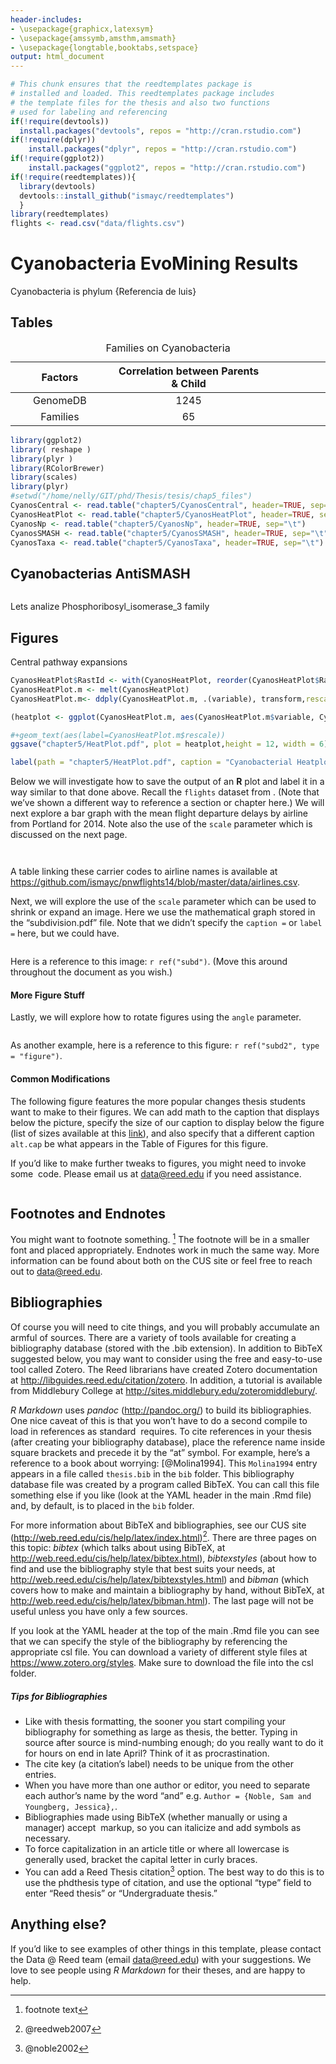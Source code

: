```yaml
---
header-includes:
- \usepackage{graphicx,latexsym}
- \usepackage{amssymb,amsthm,amsmath}
- \usepackage{longtable,booktabs,setspace}
output: html_document
---
```


<!--- Cyanobacteria-->

```r
# This chunk ensures that the reedtemplates package is
# installed and loaded. This reedtemplates package includes
# the template files for the thesis and also two functions
# used for labeling and referencing
if(!require(devtools))
  install.packages("devtools", repos = "http://cran.rstudio.com")
if(!require(dplyr))
    install.packages("dplyr", repos = "http://cran.rstudio.com")
if(!require(ggplot2))
    install.packages("ggplot2", repos = "http://cran.rstudio.com")
if(!require(reedtemplates)){
  library(devtools)
  devtools::install_github("ismayc/reedtemplates")
  }
library(reedtemplates)
flights <- read.csv("data/flights.csv")
```


# Cyanobacteria EvoMining Results {#ref_labels}
Cyanobacteria is phylum {Referencia de luis}  

## Tables

----------------------------------------------------------------------------------
  Factors                    Correlation between Parents & Child     
------------------------- ----------------------------------------- --------------
  GenomeDB                                  1245                         
  
  Families                                  65                          
------------------------- ----------------------------------------- --------------
Table: Families on Cyanobacteria \label{tab:inher}

\clearpage
<!-- clearpage ends the page, and also dumps out all floats.Floats are things like tables and figures. -->

```r
library(ggplot2)
library( reshape )
library(plyr )
library(RColorBrewer)
library(scales)
library(plyr)
#setwd("/home/nelly/GIT/phd/Thesis/tesis/chap5_files")
CyanosCentral <- read.table("chapter5/CyanosCentral", header=TRUE, sep="\t")
CyanosHeatPlot <- read.table("chapter5/CyanosHeatPlot", header=TRUE, sep="\t")
CyanosNp <- read.table("chapter5/CyanosNp", header=TRUE, sep="\t")
CyanosSMASH <- read.table("chapter5/CyanosSMASH", header=TRUE, sep="\t")
CyanosTaxa <- read.table("chapter5/CyanosTaxa", header=TRUE, sep="\t")

```




## Cyanobacterias AntiSMASH 
```r

```
Lets analize Phosphoribosyl_isomerase_3 family  

## Figures
Central pathway expansions  

```r
CyanosHeatPlot$RastId <- with(CyanosHeatPlot, reorder(CyanosHeatPlot$RastId, CyanosHeatPlot$TOTAL))
CyanosHeatPlot.m <- melt(CyanosHeatPlot)
CyanosHeatPlot.m<- ddply(CyanosHeatPlot.m, .(variable), transform,rescale=scale(value))  ## rescale escala toda la matriz, scale por columnas

(heatplot <- ggplot(CyanosHeatPlot.m, aes(CyanosHeatPlot.m$variable, CyanosHeatPlot.m$RastId))+ geom_tile(aes(fill = CyanosHeatPlot.m$rescale), colour = "white") + scale_fill_gradient(low = "white", high = "steelblue")+ theme(text = element_text(size=8), axis.text.x = element_text(angle = 90, hjust = 1, vjust = 0.5) ,axis.text.y = element_text(angle = 0, hjust = 1, vjust = 0.5) ))

#+geom_text(aes(label=CyanosHeatPlot.m$rescale)) 
ggsave("chapter5/HeatPlot.pdf", plot = heatplot,height = 12, width = 6)
```

```r
label(path = "chapter5/HeatPlot.pdf", caption = "Cyanobacterial Heatplot",label = "CyanoPlot", type = "figure")
```

\clearpage 

<!-- starts a new page and stops trying to place floats such as tables and figures -->

Below we will investigate how to save the output of an **R** plot and label it in a way similar to that done above.  Recall the `flights` dataset from [](#rmd-basics).  (Note that we've shown a different way to reference a section or chapter here.)  We will next explore a bar graph with the mean flight departure delays by airline from Portland for 2014.  Note also the use of the `scale` parameter which is discussed on the next page.

```r
```

```r
```

A table linking these carrier codes to airline names is available at <https://github.com/ismayc/pnwflights14/blob/master/data/airlines.csv>.

\clearpage

Next, we will explore the use of the `scale` parameter which can be used to shrink or expand an image.  Here we use the mathematical graph stored in the "subdivision.pdf" file.  Note that we didn't specify the `caption =` or `label =` here, but we could have.

```r

```

Here is a reference to this image: `r ref("subd")`.  (Move this around throughout the document as you wish.)

#### More Figure Stuff

Lastly, we will explore how to rotate figures using the `angle` parameter.

```r
```

As another example, here is a reference to this figure: `r ref("subd2", type = "figure")`.  

#### Common Modifications

The following figure features the more popular changes thesis students want to make to their figures. We can add math to the caption that displays below the picture, specify the size of our caption to display below the figure (list of sizes available at this [link](http://www.emerson.emory.edu/services/latex/latex_169.html#SEC169)), and also specify that a different caption `alt.cap` be what appears in the Table of Figures for this figure.

If you'd like to make further tweaks to figures, you might need to invoke some \LaTeX\ code.  Please email us at <data@reed.edu> if you need assistance.

```r
```

<!-- Note here that you need to have two backslashes before LaTeX commands such as prime -->

## Footnotes and Endnotes

You might want to footnote something. ^[footnote text] The footnote will be in a smaller font and placed appropriately. Endnotes work in much the same way. More information can be found about both on the CUS site or feel free to reach out to <data@reed.edu>.

## Bibliographies

Of course you will need to cite things, and you will probably accumulate an armful of sources. There are a variety of tools available for creating a bibliography database (stored with the .bib extension).  In addition to BibTeX suggested below, you may want to consider using the free and easy-to-use tool called Zotero.  The Reed librarians have created Zotero documentation at <http://libguides.reed.edu/citation/zotero>.  In addition, a tutorial is available from Middlebury College at <http://sites.middlebury.edu/zoteromiddlebury/>.

_R Markdown_ uses _pandoc_ (<http://pandoc.org/>) to build its bibliographies.  One nice caveat of this is that you won't have to do a second compile to load in references as standard \LaTeX\ requires. To cite references in your thesis (after creating your bibliography database), place the reference name inside square brackets and precede it by the "at" symbol.  For example, here's a reference to a book about worrying:  [@Molina1994].  This `Molina1994` entry appears in a file called `thesis.bib` in the `bib` folder.  This bibliography database file was created by a program called BibTeX.  You can call this file something else if you like (look at the YAML header in the main .Rmd file) and, by default, is to placed in the `bib` folder.  

For more information about BibTeX and bibliographies, see our CUS site (<http://web.reed.edu/cis/help/latex/index.html>)^[@reedweb2007]. There are three pages on this topic:  _bibtex_ (which talks about using BibTeX, at <http://web.reed.edu/cis/help/latex/bibtex.html>), _bibtexstyles_ (about how to find and use the bibliography style that best suits your needs, at <http://web.reed.edu/cis/help/latex/bibtexstyles.html>) and _bibman_ (which covers how to make and maintain a bibliography by hand, without BibTeX, at <http://web.reed.edu/cis/help/latex/bibman.html>). The last page will not be useful unless you have only a few sources.

If you look at the YAML header at the top of the main .Rmd file you can see that we can specify the style of the bibliography by referencing the appropriate csl file.  You can download a variety of different style files at <https://www.zotero.org/styles>.  Make sure to download the file into the csl folder.

##### Tips for Bibliographies

- Like with thesis formatting, the sooner you start compiling your bibliography for something as large as thesis, the better. Typing in source after source is mind-numbing enough; do you really want to do it for hours on end in late April? Think of it as procrastination.
- The cite key (a citation's label) needs to be unique from the other entries.
- When you have more than one author or editor, you need to separate each author's name by the word "and" e.g. `Author = {Noble, Sam and Youngberg, Jessica},`.
- Bibliographies made using BibTeX (whether manually or using a manager) accept \LaTeX\ markup, so you can italicize and add symbols as necessary.
- To force capitalization in an article title or where all lowercase is generally used, bracket the capital letter in curly braces.
- You can add a Reed Thesis citation^[@noble2002] option. The best way to do this is to use the phdthesis type of citation, and use the optional "type" field to enter "Reed thesis" or "Undergraduate thesis." 

## Anything else?

If you'd like to see examples of other things in this template, please contact the Data @ Reed team (email <data@reed.edu>) with your suggestions. We love to see people using _R Markdown_ for their theses, and are happy to help.

